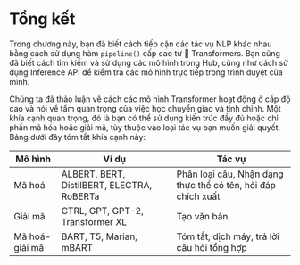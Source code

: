 # Tổng kết

Trong chương này, bạn đã biết cách tiếp cận các tác vụ NLP khác nhau bằng cách sử dụng hàm `pipeline()` cấp cao từ 🤗 Transformers. Bạn cũng đã biết cách tìm kiếm và sử dụng các mô hình trong Hub, cũng như cách sử dụng Inference API để kiểm tra các mô hình trực tiếp trong trình duyệt của mình.

Chúng ta đã thảo luận về cách các mô hình Transformer hoạt động ở cấp độ cao và nói về tầm quan trọng của việc học chuyển giao và tinh chỉnh. Một khía cạnh quan trọng, đó là bạn có thể sử dụng kiến trúc đầy đủ hoặc chỉ phần mã hóa hoặc giải mã, tùy thuộc vào loại tác vụ bạn muốn giải quyết. Bảng dưới đây tóm tắt khía cạnh này:

| Mô hình        | Ví dụ                                      | Tác vụ                                                       |
| -------------- | ------------------------------------------ | ------------------------------------------------------------ |
| Mã hoá         | ALBERT, BERT, DistilBERT, ELECTRA, RoBERTa | Phân loại câu, Nhận dạng thực thể có tên, hỏi đáp chích xuất |
| Giải mã        | CTRL, GPT, GPT-2, Transformer XL           | Tạo văn bản                                                  |
| Mã hoá-giải mã | BART, T5, Marian, mBART                    | Tóm tắt, dịch máy, trả lời câu hỏi tổng hợp                  |
